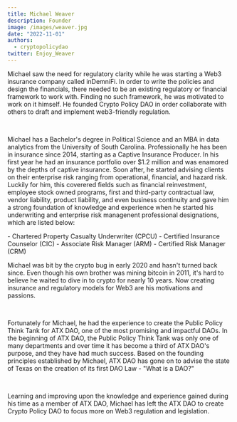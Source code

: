 ```yaml
---
title: Michael Weaver
description: Founder
image: /images/weaver.jpg
date: "2022-11-01"
authors:
  - cryptopolicydao
twitter: Enjoy_Weaver
---
```


<p className="indent">
  Michael saw the need for regulatory clarity while he was
  starting a Web3 insurance company called inDemniFi. In order to write 
  the policies and design the financials, there needed to be an existing regulatory or
  financial framework to work with. Finding no such framework, he was motivated to work
  on it himself. He founded Crypto Policy DAO in order collaborate with others
  to draft and implement web3-friendly regulation.

  </p>
<br />
<p className="indent">
  Michael has a Bachelor's degree in Political Science and an MBA in data
  analytics from the University of South Carolina. Professionally he has been in 
  insurance since 2014, starting as a Captive Insurance Producer. In his first year
  he had an insurance portfolio over $1.2 million and was enamored by the depths
  of captive insurance. Soon after, he started advising clients on their enterprise risk 
  ranging from operational, financial, and hazard risk. Luckily for him, this coverered fields 
  such as financial reinvestment, employee stock owned programs, first and third-party contractual law,
  vendor liability, product liability, and even business continuity and gave him a strong foundation
  of knowledge and experience when he started his underwriting and enterprise risk 
  managenent professional designations, which are listed below:

  </p>
- Chartered Property Casualty Underwriter (CPCU)
- Certified Insurance Counselor (CIC)
- Associate Risk Manager (ARM)
- Certified Risk Manager (CRM)

<p className="indent">
  Michael was bit by the crypto bug in early 2020 and hasn't turned back since.
  Even though his own brother was mining bitcoin in 2011, it's hard to believe he
  waited to dive in to crypto for nearly 10 years. Now creating insurance and
  regulatory models for Web3 are his motivations and passions.
</p>
<br />
<p className="indent">
  Fortunately for Michael, he had the experience to create the
  Public Policy Think Tank for ATX DAO, one of the most promising and impactful 
  DAOs. In the beginning of ATX DAO, the Public Policy Think Tank was only
  one of many departments and over time it has become a third
  of ATX DAO's purpose, and they have had much success. Based on the
  founding principles established by Michael, ATX DAO has gone on to advise the state of
  Texas on the creation of its first DAO Law - "What is a DAO?"
</p>
<br />
<p className="indent">
Learning and improving upon the knowledge and experience gained during his time as
 a member of ATX DAO, Michael has left the ATX DAO to create Crypto Policy DAO to focus 
 more on Web3 regulation and legislation.

</p>
